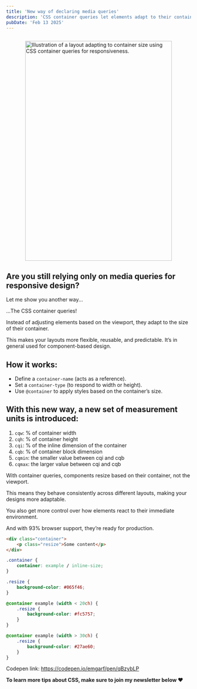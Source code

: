 ```yaml
---
title: 'New way of declaring media queries'
description: 'CSS container queries let elements adapt to their container, not just the viewport. Making layouts more flexible and reusable.'
pubDate: 'Feb 13 2025'
---
```



<Image
	src="/short/02-2025/container-queries.gif"
	alt="Illustration of a layout adapting to container size using CSS container queries for responsiveness."
	width="400"
	height="600"
	style="margin: 2em auto 1em auto; display: block; border: 4px solid var(--border)"
/>

## Are you still relying only on media queries for responsive design?

Let me show you another way...

...The CSS container queries!

Instead of adjusting elements based on the viewport, they adapt to the size of their container.

This makes your layouts more flexible, reusable, and predictable.
It’s in general used for component-based design.

## How it works:

- Define a `container-name` (acts as a reference).
- Set a `container-type` (to respond to width or height).
- Use `@container` to apply styles based on the container’s size.

## With this new way, a new set of measurement units is introduced:

1. `cqw`: % of container width
2. `cqh`: % of container height
3. `cqi`: % of the inline dimension of the container
4. `cqb`: % of container block dimension
5. `cqmin`: the smaller value between cqi and cqb
6. `cqmax`: the larger value between cqi and cqb

With container queries, components resize based on their container, not the viewport.

This means they behave consistently across different layouts, making your designs more adaptable.

You also get more control over how elements react to their immediate environment.

And with 93% browser support, they’re ready for production.

```html
<div class="container">
	<p class="resize">Some content</p>
</div>
```

```css
.container {
	container: example / inline-size;
}

.resize {
	background-color: #065f46;
}

@container example (width < 20ch) {
	.resize {
		background-color: #fc5757;
	}
}

@container example (width > 30ch) {
	.resize {
		background-color: #27ae60;
	}
}
```

Codepen link: https://codepen.io/emgarf/pen/qBzybLP

**To learn more tips about CSS, make sure to join my newsletter below ❤️**
